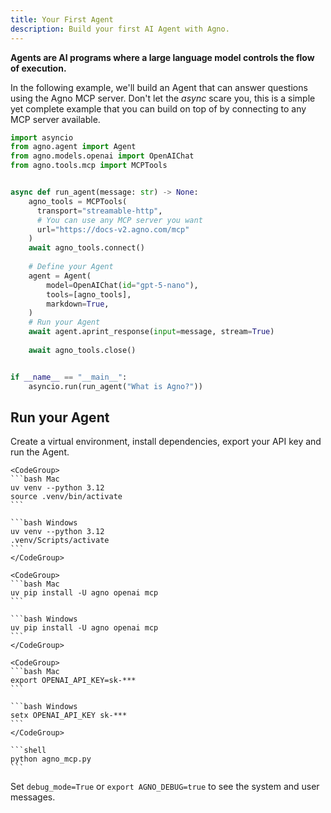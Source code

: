 ```yaml
---
title: Your First Agent
description: Build your first AI Agent with Agno.
---
```


**Agents are AI programs where a large language model controls the flow of execution.**

In the following example, we'll build an Agent that can answer questions using the Agno MCP server. Don't let the _async_ scare you, this is a simple yet complete example that you can build on top of by connecting to any MCP server available.

```python agno_mcp.py
import asyncio
from agno.agent import Agent
from agno.models.openai import OpenAIChat
from agno.tools.mcp import MCPTools


async def run_agent(message: str) -> None:
    agno_tools = MCPTools(
      transport="streamable-http",
      # You can use any MCP server you want
      url="https://docs-v2.agno.com/mcp"
    )
    await agno_tools.connect()
  
    # Define your Agent
    agent = Agent(
        model=OpenAIChat(id="gpt-5-nano"),
        tools=[agno_tools],
        markdown=True,
    )
    # Run your Agent
    await agent.aprint_response(input=message, stream=True)
    
    await agno_tools.close()


if __name__ == "__main__":
    asyncio.run(run_agent("What is Agno?"))
```

## Run your Agent

Create a virtual environment, install dependencies, export your API key and run the Agent.

<Steps>
  <Step title="Setup your virtual environment">

    <CodeGroup>
    ```bash Mac
    uv venv --python 3.12
    source .venv/bin/activate
    ```

    ```bash Windows
    uv venv --python 3.12
    .venv/Scripts/activate
    ```
    </CodeGroup>

  </Step>
  <Step title="Install dependencies">

    <CodeGroup>
    ```bash Mac
    uv pip install -U agno openai mcp
    ```

    ```bash Windows
    uv pip install -U agno openai mcp
    ```
    </CodeGroup>

  </Step>
  <Step title="Export your OpenAI key">

    <CodeGroup>
    ```bash Mac
    export OPENAI_API_KEY=sk-***
    ```

    ```bash Windows
    setx OPENAI_API_KEY sk-***
    ```
    </CodeGroup>

  </Step>
  <Step title="Run the agent">

    ```shell
    python agno_mcp.py
    ```

  </Step>
</Steps>

<Note>

Set `debug_mode=True` or `export AGNO_DEBUG=true` to see the system and user messages.

</Note>
